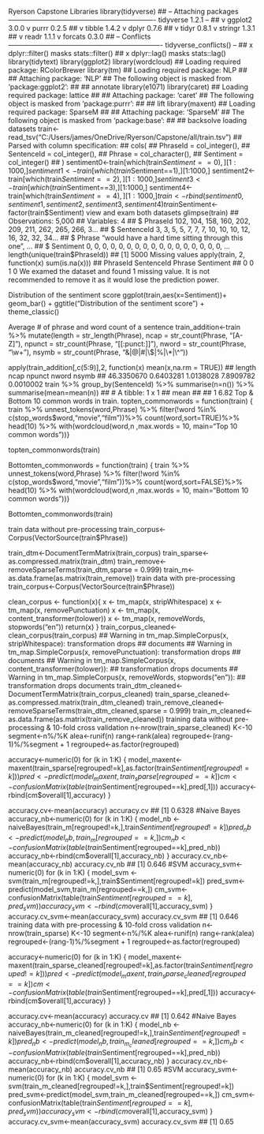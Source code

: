 Ryerson Capstone
Libraries
library(tidyverse)
## -- Attaching packages ---------------------------------------------------------------- tidyverse 1.2.1 --
## v ggplot2 3.0.0     v purrr   0.2.5
## v tibble  1.4.2     v dplyr   0.7.6
## v tidyr   0.8.1     v stringr 1.3.1
## v readr   1.1.1     v forcats 0.3.0
## -- Conflicts ------------------------------------------------------------------- tidyverse_conflicts() --
## x dplyr::filter() masks stats::filter()
## x dplyr::lag()    masks stats::lag()
library(tidytext)
library(ggplot2)
library(wordcloud)
## Loading required package: RColorBrewer
library(tm)
## Loading required package: NLP
## 
## Attaching package: 'NLP'
## The following object is masked from 'package:ggplot2':
## 
##     annotate
library(e1071)
library(caret)
## Loading required package: lattice
## 
## Attaching package: 'caret'
## The following object is masked from 'package:purrr':
## 
##     lift
library(maxent)
## Loading required package: SparseM
## 
## Attaching package: 'SparseM'
## The following object is masked from 'package:base':
## 
##     backsolve
loading datasets
train<-read_tsv("C:/Users/james/OneDrive/Ryerson/Capstone/all/train.tsv")
## Parsed with column specification:
## cols(
##   PhraseId = col_integer(),
##   SentenceId = col_integer(),
##   Phrase = col_character(),
##   Sentiment = col_integer()
## )
sentiment0<-train[which(train$Sentiment==0),][1:1000,]
sentiment1<-train[which(train$Sentiment==1),][1:1000,]
sentiment2<-train[which(train$Sentiment==2),][1:1000,]
sentiment3<-train[which(train$Sentiment==3),][1:1000,]
sentiment4<-train[which(train$Sentiment==4),][1:1000,]
train<-rbind(sentiment0,sentiment1,sentiment2,sentiment3,sentiment4)
train$Sentiment<-factor(train$Sentiment)
view and exam both datasets
glimpse(train)
## Observations: 5,000
## Variables: 4
## $ PhraseId   <int> 102, 104, 158, 160, 202, 209, 211, 262, 265, 266, 3...
## $ SentenceId <int> 3, 3, 5, 5, 7, 7, 7, 10, 10, 10, 12, 16, 32, 32, 34...
## $ Phrase     <chr> "would have a hard time sitting through this one", ...
## $ Sentiment  <fct> 0, 0, 0, 0, 0, 0, 0, 0, 0, 0, 0, 0, 0, 0, 0, 0, 0, ...
length(unique(train$PhraseId))
## [1] 5000
Missing values
apply(train, 2, function(x) sum(is.na(x)))
##   PhraseId SentenceId     Phrase  Sentiment 
##          0          0          1          0
We examed the dataset and found 1 missing value. It is not recommended to remove it as it would lose the prediction power.

Distribution of the sentiment score
ggplot(train,aes(x=Sentiment))+
  geom_bar() +
  ggtitle("Distribution of the sentiment score") +
  theme_classic()


Average # of phrase and word count of a sentence
train_addition<-train %>%
  mutate(length = str_length(Phrase),
         ncap = str_count(Phrase, "[A-Z]"),
         npunct = str_count(Phrase, "[[:punct:]]"),
         nword = str_count(Phrase, "\\w+"),
         nsymb = str_count(Phrase, "&|@|#|\\$|%|\\*|\\^"))

apply(train_addition[,c(5:9)],2, function(x) mean(x,na.rm = TRUE))
##     length       ncap     npunct      nword      nsymb 
## 46.3350670  0.6403281  1.0138028  7.8909782  0.0010002
train %>%
  group_by(SentenceId) %>%
  summarise(n=n()) %>%
  summarise(mean=mean(n))
## # A tibble: 1 x 1
##    mean
##   <dbl>
## 1  6.82
Top & Bottom 10 common words in train.
topten_commonwords = function(train)
{
    train %>%
    unnest_tokens(word,Phrase) %>%
    filter(!word %in% c(stop_words$word,"movie","film"))%>%
    count(word,sort=TRUE)%>%
    head(10) %>%
    with(wordcloud(word,n ,max.words = 10, main="Top 10 common words"))}

topten_commonwords(train)


Bottomten_commonwords = function(train)
{
    train %>%
    unnest_tokens(word,Phrase) %>%
    filter(!word %in% c(stop_words$word,"movie","film"))%>%
    count(word,sort=FALSE)%>%
    head(10) %>%
    with(wordcloud(word,n ,max.words = 10, main="Bottom 10 common words"))}

Bottomten_commonwords(train)


train data without pre-processing
train_corpus<-Corpus(VectorSource(train$Phrase))

train_dtm<-DocumentTermMatrix(train_corpus)
train_sparse<-as.compressed.matrix(train_dtm)
train_remove<-removeSparseTerms(train_dtm,sparse = 0.999)
train_m<-as.data.frame(as.matrix(train_remove))
train data with pre-processing
train_corpus<-Corpus(VectorSource(train$Phrase))

clean_corpus <- function(x){
  x <- tm_map(x, stripWhitespace)
  x <- tm_map(x, removePunctuation)
  x <- tm_map(x, content_transformer(tolower))
  x <- tm_map(x, removeWords, stopwords("en"))
  return(x)
}
train_corpus_cleaned<-clean_corpus(train_corpus)
## Warning in tm_map.SimpleCorpus(x, stripWhitespace): transformation drops
## documents
## Warning in tm_map.SimpleCorpus(x, removePunctuation): transformation drops
## documents
## Warning in tm_map.SimpleCorpus(x, content_transformer(tolower)):
## transformation drops documents
## Warning in tm_map.SimpleCorpus(x, removeWords, stopwords("en")):
## transformation drops documents
train_dtm_cleaned<-DocumentTermMatrix(train_corpus_cleaned)
train_sparse_cleaned<-as.compressed.matrix(train_dtm_cleaned)
train_remove_cleaned<-removeSparseTerms(train_dtm_cleaned,sparse = 0.999)
train_m_cleaned<-as.data.frame(as.matrix(train_remove_cleaned))
training data without pre-processing & 10-fold cross validation
n<-nrow(train_sparse_cleaned)
K<-10
segment<-n%/%K
alea<-runif(n)
rang<-rank(alea)
regrouped<-(rang-1)%/%segment + 1
regrouped<-as.factor(regrouped)

accuracy<-numeric(0)
for (k in 1:K) {
  model_maxent<-maxent(train_sparse[regrouped!=k],as.factor(train$Sentiment[regrouped!=k]))
  pred<-predict(model_maxent,train_sparse[regrouped==k])
  cm<-confusionMatrix(table(train$Sentiment[regrouped==k],pred[,1]))
  accuracy<-rbind(cm$overall[1],accuracy)
}

accuracy.cv<-mean(accuracy)
accuracy.cv
## [1] 0.6328
#Naive Bayes
accuracy_nb<-numeric(0)
for (k in 1:K) {
  model_nb <- naiveBayes(train_m[regrouped!=k,],train$Sentiment[regrouped!=k])
  pred_nb<-predict(model_nb,train_m[regrouped==k,])
  cm_nb<-confusionMatrix(table(train$Sentiment[regrouped==k],pred_nb))
  accuracy_nb<-rbind(cm$overall[1],accuracy_nb)
}
accuracy.cv_nb<-mean(accuracy_nb)
accuracy.cv_nb
## [1] 0.646
#SVM
accuracy_svm<-numeric(0)
for (k in 1:K) {
  model_svm <- svm(train_m[regrouped!=k,],train$Sentiment[regrouped!=k])
  pred_svm<-predict(model_svm,train_m[regrouped==k,])
  cm_svm<-confusionMatrix(table(train$Sentiment[regrouped==k],pred_svm))
  accuracy_svm<-rbind(cm$overall[1],accuracy_svm)
}
accuracy.cv_svm<-mean(accuracy_svm)
accuracy.cv_svm
## [1] 0.646
training data with pre-processing & 10-fold cross validation
n<-nrow(train_sparse)
K<-10
segment<-n%/%K
alea<-runif(n)
rang<-rank(alea)
regrouped<-(rang-1)%/%segment + 1
regrouped<-as.factor(regrouped)

accuracy<-numeric(0)
for (k in 1:K) {
  model_maxent<-maxent(train_sparse_cleaned[regrouped!=k],as.factor(train$Sentiment[regrouped!=k]))
  pred<-predict(model_maxent,train_sparse_cleaned[regrouped==k])
  cm<-confusionMatrix(table(train$Sentiment[regrouped==k],pred[,1]))
  accuracy<-rbind(cm$overall[1],accuracy)
}

accuracy.cv<-mean(accuracy)
accuracy.cv
## [1] 0.642
#Naive Bayes
accuracy_nb<-numeric(0)
for (k in 1:K) {
  model_nb <- naiveBayes(train_m_cleaned[regrouped!=k,],train$Sentiment[regrouped!=k])
  pred_nb<-predict(model_nb,train_m_cleaned[regrouped==k,])
  cm_nb<-confusionMatrix(table(train$Sentiment[regrouped==k],pred_nb))
  accuracy_nb<-rbind(cm$overall[1],accuracy_nb)
}
accuracy.cv_nb<-mean(accuracy_nb)
accuracy.cv_nb
## [1] 0.65
#SVM
accuracy_svm<-numeric(0)
for (k in 1:K) {
  model_svm <- svm(train_m_cleaned[regrouped!=k,],train$Sentiment[regrouped!=k])
  pred_svm<-predict(model_svm,train_m_cleaned[regrouped==k,])
  cm_svm<-confusionMatrix(table(train$Sentiment[regrouped==k],pred_svm))
  accuracy_svm<-rbind(cm$overall[1],accuracy_svm)
}
accuracy.cv_svm<-mean(accuracy_svm)
accuracy.cv_svm
## [1] 0.65
